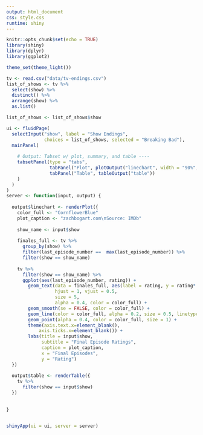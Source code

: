 ```yaml
---
output: html_document
css: style.css
runtime: shiny
---
```


<!-- Great help from Brett Ory's post:  https://www.brettory.com/2018/02/embedding-a-shiny-app-in-blogdown/ -->
  
```r
knitr::opts_chunk$set(echo = TRUE)
library(shiny)
library(dplyr)
library(ggplot2)

theme_set(theme_light())
```

```r
tv <- read.csv("data/tv-endings.csv")
list_of_shows <- tv %>% 
  select(show) %>% 
  distinct() %>% 
  arrange(show) %>% 
  as.list()

list_of_shows <- list_of_shows$show
```

```r
ui <- fluidPage(
  selectInput("show", label = "Show Endings",
              choices = list_of_shows, selected = "Breaking Bad"),
  mainPanel(
    
    # Output: Tabset w/ plot, summary, and table ----
    tabsetPanel(type = "tabs",
                tabPanel("Plot", plotOutput("linechart", width = "90%", height = "250px")),
                tabPanel("Table", tableOutput("table"))
    )
  )
)
server <- function(input, output) {
  
  output$linechart <- renderPlot({
    color_full <- "CornflowerBlue"
    plot_caption <- "zachbogart.com\nSource: IMDb"
    
    show_name <- input$show
    
    finales_full <- tv %>% 
      group_by(show) %>% 
      filter(last_episode_number ==  max(last_episode_number)) %>% 
      filter(show == show_name)
    
    tv %>% 
      filter(show == show_name) %>% 
      ggplot(aes(last_episode_number, rating)) +
        geom_text(data = finales_full, aes(label = rating, y = rating*.95, x = last_episode_number), 
                  hjust = 1, vjust = 0.5,
                  size = 5, 
                  alpha = 0.4, color = color_full) +
        geom_smooth(se = FALSE, color = color_full) +
        geom_line(color = color_full, alpha = 0.2, size = 0.5, linetype = "solid") +
        geom_point(alpha = 0.4, color = color_full, size = 1) +
        theme(axis.text.x=element_blank(),
            axis.ticks.x=element_blank()) +
        labs(title = input$show,
             subtitle = "Final Episode Ratings",
             caption = plot_caption,
             x = "Final Episodes",
             y = "Rating")
  })
  
  output$table <- renderTable({
    tv %>% 
      filter(show == input$show)
  })
  
  
}


shinyApp(ui = ui, server = server)
```